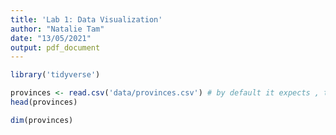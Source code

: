 ```yaml
---
title: 'Lab 1: Data Visualization'
author: "Natalie Tam"
date: "13/05/2021"
output: pdf_document
---
```


```r
library('tidyverse')
```

```r
provinces <- read.csv('data/provinces.csv') # by default it expects , to separate columns
head(provinces)
```

```r
dim(provinces)
```